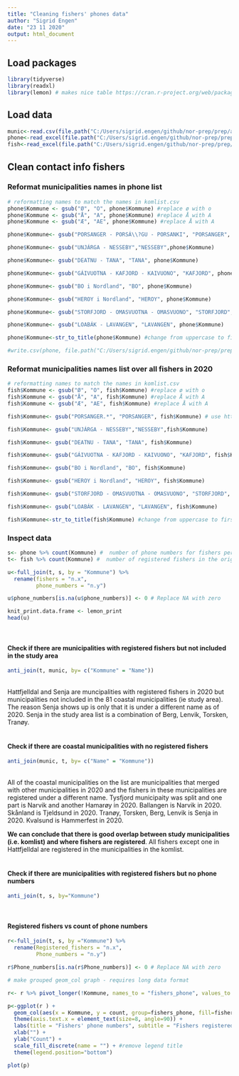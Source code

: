 ```yaml
---
title: "Cleaning fishers' phones data"
author: "Sigrid Engen"
date: "23 11 2020"
output: html_document
---
```


## Load packages 
```r
library(tidyverse)
library(readxl)
library(lemon) # makes nice table https://cran.r-project.org/web/packages/lemon/vignettes/lemon_print.html 
```

## Load data
```r
munic<-read.csv(file.path("C:/Users/sigrid.engen/github/nor-prep/prep/administrative/komlist.csv"), sep=";")
phone<-read_excel(file.path("C:/Users/sigrid.engen/github/nor-prep/prep/administrative/Fishermen_phones.xlsx"))
fish<-read_excel(file.path("C:/Users/sigrid.engen/github/nor-prep/prep/administrative/Fiskermantall_october_2020_list_used_for_phone_number_search.xlsx"))  # original file over registered fishers which was used to search for fishers' phone numbers
```

## Clean contact info fishers 
### Reformat municipalities names in phone list
```r

# reformatting names to match the names in komlist.csv
phone$Kommune <- gsub("Ø", "O", phone$Kommune) #replace ø with o
phone$Kommune <- gsub("Å", "A", phone$Kommune) #replace Å with A
phone$Kommune <- gsub("Æ", "AE", phone$Kommune) #replace Å with A

phone$Kommune<- gsub("PORSANGER - PORSÁ\\?GU - PORSANKI", "PORSANGER", phone$Kommune) # use \\ in front of ? to tell R not interpret it as a question mark only. If \\ not included then the name is not replaced in the phone data

phone$Kommune<- gsub("UNJÁRGA - NESSEBY","NESSEBY",phone$Kommune)

phone$Kommune<- gsub("DEATNU - TANA", "TANA", phone$Kommune)

phone$Kommune<- gsub("GÁIVUOTNA - KAFJORD - KAIVUONO", "KAFJORD", phone$Kommune)

phone$Kommune<- gsub("BO i Nordland", "BO", phone$Kommune)

phone$Kommune<- gsub("HEROY i Nordland", "HEROY", phone$Kommune)

phone$Kommune<- gsub("STORFJORD - OMASVUOTNA - OMASVUONO", "STORFJORD", phone$Kommune)

phone$Kommune<- gsub("LOABÁK - LAVANGEN", "LAVANGEN", phone$Kommune)

phone$Kommune<-str_to_title(phone$Kommune) #change from uppercase to first uppercase then lowercase

#write.csv(phone, file.path("C:/Users/sigrid.engen/github/nor-prep/prep/administrative/Fishermen_phones_new_municipal_names.csv"))
```

### Reformat municipalities names list over all fishers in 2020
```r
# reformatting names to match the names in komlist.csv
fish$Kommune <- gsub("Ø", "O", fish$Kommune) #replace ø with o
fish$Kommune <- gsub("Å", "A", fish$Kommune) #replace Å with A
fish$Kommune <- gsub("Æ", "AE", fish$Kommune) #replace Å with A

fish$Kommune<- gsub("PORSANGER.*", "PORSANGER", fish$Kommune) # use https://stackoverflow.com/questions/13275614/replace-entire-expression-that-contains-a-specific-string to change name. Basically, the .* tells R to replace all cases starting with PORSANGER with PORSANGER

fish$Kommune<- gsub("UNJÁRGA - NESSEBY","NESSEBY",fish$Kommune)

fish$Kommune<- gsub("DEATNU - TANA", "TANA", fish$Kommune)

fish$Kommune<- gsub("GÁIVUOTNA - KAFJORD - KAIVUONO", "KAFJORD", fish$Kommune)

fish$Kommune<- gsub("BO i Nordland", "BO", fish$Kommune)

fish$Kommune<- gsub("HEROY i Nordland", "HEROY", fish$Kommune)

fish$Kommune<- gsub("STORFJORD - OMASVUOTNA - OMASVUONO", "STORFJORD", fish$Kommune)

fish$Kommune<- gsub("LOABÁK - LAVANGEN", "LAVANGEN", fish$Kommune)

fish$Kommune<-str_to_title(fish$Kommune) #change from uppercase to first uppercase then lowercase

```

### Inspect data
```r
s<- phone %>% count(Kommune) #  number of phone numbers for fishers per municipality
t<- fish %>% count(Kommune) #  number of registered fishers in the original dataset

u<-full_join(t, s, by = "Kommune") %>%
  rename(fishers = "n.x", 
         phone_numbers = "n.y")

u$phone_numbers[is.na(u$phone_numbers)] <- 0 # Replace NA with zero
```

```r
knit_print.data.frame <- lemon_print
head(u)
```
\

#### Check if there are municipalities with registered fishers but not included in the study area
```r
anti_join(t, munic, by= c("Kommune" = "Name")) 
```

\
Hattfjelldal and Senja are muncipalities with registered fishers in 2020 but municipalities not included in the 81 coastal municipalities (ie study area). The reason Senja shows up is only that it is under a different name as of 2020. Senja in the study area list is a combination of Berg, Lenvik, Torsken, Tranøy. 
\
\

#### Check if there are coastal municipalities with no registered fishers
```r
anti_join(munic, t, by= c("Name" = "Kommune"))

```
\
All of the coastal municipalities on the list are municipalities that merged with other municipalities in 2020 and the fishers in these municipalities are registered under a different name. Tysfjord municipaity was split and one part is Narvik and another Hamarøy in 2020. Ballangen is Narvik in 2020. Skånland is Tjeldsund in 2020. Tranøy, Torsken, Berg, Lenvik is Senja in 2020. Kvalsund is Hammerfest in 2020.

**We can conclude that there is good overlap between study municipalities (i.e. komlist) and where fishers are registered**. All fishers except one in Hattfjelldal are registered in the municipalities in the komlist. 
\
\

#### Check if there are municipalities with registered fishers but no phone numbers
```r
anti_join(t, s, by="Kommune")
```
\

#### Registered fishers vs count of phone numbers

```r
r<-full_join(t, s, by ="Kommune") %>%
  rename(Registered_fishers = "n.x",
         Phone_numbers = "n.y") 

r$Phone_numbers[is.na(r$Phone_numbers)] <- 0 # Replace NA with zero

# make grouped geom_col graph - requires long data format

r<- r %>% pivot_longer(!Kommune, names_to = "fishers_phone", values_to = "count")

p<-ggplot(r ) + 
  geom_col(aes(x = Kommune, y = count, group=fishers_phone, fill=fishers_phone), position = "dodge" )  +
  theme(axis.text.x = element_text(size=8, angle=90)) +
  labs(title = "Fishers' phone numbers", subtitle = "Fishers registered in 2020 vs retrived phone numbers") + 
  xlab("") + 
  ylab("Count") + 
  scale_fill_discrete(name = "") + #remove legend title
  theme(legend.position="bottom")

plot(p)
```

```r
 
```


